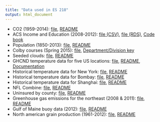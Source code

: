 ```yaml
---
title: "Data used in ES 218"
output: html_document
---
```


* CO2 (1959-2014): [file](./Data/CO2.csv), [README](./Data/CO2_readme.txt)
* ACS Income and Education (2008-2012): [file (CSV)](./Data/ACS.csv), [file (RDS)](./Data/ACS.csv), [Code book](./Data/ACS_CodeBook.csv)
* Population (1850-2013): [file](./Data/Population.csv), [README](Population_readme.txt)
* Colby courses (Spring 2015): [file](./Data/colby_sp2015.csv), [Department/Division key](./Data/Division.csv)
* Seeded clouds: [file](./Data/Rainfall_cloud_seeding.csv), [README](./Data/Rainfall_cloud_seeding.txt)
* GHCND temperature data for five US locations: [file](./Data/GHCND.csv), [README](./Data/GHCND_readme.txt), [Documentation](./Data/GHCND_documentation.pdf)
* Historical temperature data for New York: [file](./Data/NewYork.csv), [README](./Data/NewYork_readme.txt)
* Historical temperature data for Bombay: [file](./Data/Bombay.csv), [README](./Data/Bombay_readme.txt)
* Historical temperature data for Shanghai: [file](./Data/Shanghai.csv), [README](./Data/Shanghai_readme.txt)
* NFL Combine: [file](./Data/NFLcombine.csv), [README](./Data/NFLcombine_readme.txt)
* Uninsured by county: [file](./Data/Uninsured.csv), [README](./Data/Uninsured_readme.txt)
* Greenhouse gas emissions for the northeast (2008 & 2011): [file](./Data/NEI_2008_2011.csv), [README](./Data/NEI_2008_2011_README.txt)
* Gulf of Maine buoy data (2012): [file](./Data/buoy_44005_2012.dat), [README](./Data/buoy_44005_2012_README.txt)
* North american grain production (1961-2012): [file](./Data/FAO_grains_NA.csv), [README](./Data/FAO_grains_NA_README.txt) 